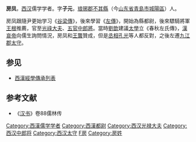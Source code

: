 '''房凤'''，[[西汉|西汉]]儒学学者。字'''子元'''，[[琅琊郡|琅琊郡]][[不其縣|不其縣]]（今[[山东省|山东省]][[青島市|青島市]][[城陽區|城陽區]]）人。

房凤跟隨尹更始学习《[[谷梁傳|谷梁傳]]》，後來學習《[[左傳|左傳]]》，開始為縣都尉，後來驃騎將軍[[王根|王根]]推薦，官至[[光祿大夫|光祿大夫]]、[[五官中郎將|五官中郎將]]。當時[[劉歆|劉歆]]建議[[太學|太學]]立《春秋左氏傳》，[[漢哀帝|漢哀帝]]向儒生詢問情況，房凤和[[王龔|王龔]]贊成，但是[[丞相|丞相]][[孔光|孔光]]等人都反對，之後左遷[[九江郡|九江郡]][[太守|太守]]。
== 参见 ==
*[[西漢經學傳承列表|西漢經學傳承列表]]
== 参考文献 ==
*《[[汉书|汉书]]》卷88儒林传

{{DEFAULTSORT:F}}

[[Category:西漢儒学学者|Category:西漢儒学学者]]
[[Category:西漢都尉|Category:西漢都尉]]
[[Category:西汉光禄大夫|Category:西汉光禄大夫]]
[[Category:西汉中郎将|Category:西汉中郎将]]
[[Category:西汉太守|Category:西汉太守]]
[[Category:青岛政治人物|F房]]
[[Category:房姓|Category:房姓]]